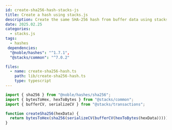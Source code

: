 ```yaml
---
id: create-sha256-hash-stacks-js
title: Create a hash using stacks.js
description: Create the same SHA-256 hash from buffer data using stacks.js that can be created with Clarity.
date: 2025.02.25
categories:
  - stacks.js
tags:
  - hashes
 dependencies:
  "@noble/hashes": "^1.7.1",
  "@stacks/common": "^7.0.2"

files:
  - name: create-sha256-hash.ts
    path: lib/create-sha256-hash.ts
    type: typescript
---
```


```typescript
import { sha256 } from "@noble/hashes/sha256";
import { bytesToHex, hexToBytes } from "@stacks/common";
import { bufferCV, serializeCV } from "@stacks/transactions";

function createSha256(hexData) {
  return bytesToHex(sha256(serializeCV(bufferCV(hexToBytes(hexData)))));
}
```

